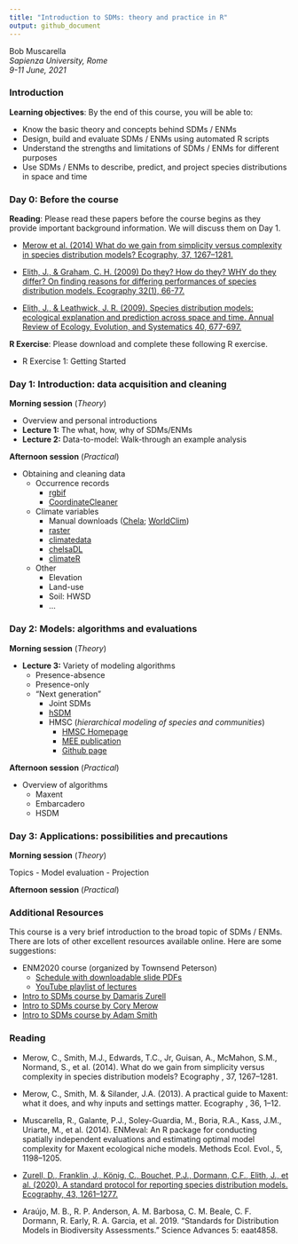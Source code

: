 ```yaml
---
title: "Introduction to SDMs: theory and practice in R"
output: github_document
---
```


Bob Muscarella  
*Sapienza University, Rome*  
*9-11 June, 2021*


### **Introduction**

**Learning objectives**: By the end of this course, you will be able to:

- Know the basic theory and concepts behind SDMs / ENMs
- Design, build and evaluate SDMs / ENMs using automated R scripts
- Understand the strengths and limitations of SDMs / ENMs for different purposes
- Use SDMs / ENMs to describe, predict, and project species distributions in space and time

### **Day 0**: Before the course

**Reading**: Please read these papers before the course begins as they provide important background information.  We will discuss them on Day 1.

- [Merow et al. (2014) What do we gain from simplicity versus complexity in species distribution models? Ecography, 37, 1267–1281.]()

- [Elith, J., & Graham, C. H. (2009) Do they? How do they? WHY do they differ? On finding reasons for differing performances of species distribution models. Ecography 32(1), 66-77.]()

- [Elith, J., & Leathwick, J. R. (2009). Species distribution models: ecological explanation and prediction across space and time. Annual Review of Ecology, Evolution, and Systematics 40, 677-697.]()


**R Exercise**: Please download and complete these following R exercise.

- R Exercise 1: Getting Started


### **Day 1**: Introduction: data acquisition and cleaning

**Morning session** (*Theory*)

- Overview and personal introductions
- **Lecture 1:** The what, how, why of SDMs/ENMs
- **Lecture 2:** Data-to-model: Walk-through an example analysis

**Afternoon session** (*Practical*)

- Obtaining and cleaning data
  - Occurrence records
    - [rgbif](https://docs.ropensci.org/rgbif/index.html)
    - [CoordinateCleaner](https://ropensci.github.io/CoordinateCleaner/)
  - Climate variables
    - Manual downloads ([Chela](https://chelsa-climate.org/); [WorldClim](https://www.worldclim.org/))
    - [raster](https://cran.r-project.org/web/packages/raster/raster.pdf)
    - [climatedata](https://github.com/MirzaCengic/climatedata)
    - [chelsaDL](https://github.com/matthewkling/chelsaDL)
    - [climateR](https://github.com/mikejohnson51/climateR)
  - Other
    - Elevation
    - Land-use
    - Soil: HWSD
    - …

### **Day 2**: Models: algorithms and evaluations

**Morning session** (*Theory*)

- **Lecture 3:** Variety of modeling algorithms
  - Presence-absence
  - Presence-only
  - "Next generation"
    - Joint SDMs
    - [hSDM](https://ecology.ghislainv.fr/hSDM/)
    - HMSC (*hierarchical modeling of species and communities*)
      - [HMSC Homepage](https://www2.helsinki.fi/en/researchgroups/statistical-ecology/hmsc)
      - [MEE publication](https://besjournals.onlinelibrary.wiley.com/doi/full/10.1111/2041-210X.13345)
      - [Github page](https://github.com/hmsc-r/HMSC)


**Afternoon session** (*Practical*)

- Overview of algorithms
  - Maxent
  - Embarcadero
  - HSDM


### **Day 3**: Applications: possibilities and precautions

**Morning session** (*Theory*)

Topics
- Model evaluation
- Projection

**Afternoon session** (*Practical*)



### **Additional Resources**

This course is a very brief introduction to the broad topic of SDMs / ENMs. There are lots of other excellent resources available online.  Here are some suggestions:

- ENM2020 course (organized by Townsend Peterson)
  - [Schedule with downloadable slide PDFs](https://docs.google.com/spreadsheets/d/1RQu1XRKyYfrnFI2V1g677d0sf8tFxC2xUvb96cbP02s/edit?usp=sharing)
  - [YouTube playlist of lectures](https://youtube.com/playlist?list=PLhEJuWmv8Jf67qSdifDvgOk5DOJsNNiam)
- [Intro to SDMs course by Damaris Zurell](https://damariszurell.github.io/SDM-Intro/)
- [Intro to SDMs course by Cory Merow](https://cmerow.github.io/RDataScience/101SDMs.html)
- [Intro to SDMs course by Adam Smith](http://www.earthskysea.org/best-practices-in-species-distribution-modeling-a-workshop-in-r/)



### **Reading**

- Merow, C., Smith, M.J., Edwards, T.C., Jr, Guisan, A., McMahon, S.M., Normand, S., et al. (2014). What do we gain from simplicity versus complexity in species distribution models? Ecography , 37, 1267–1281.

- Merow, C., Smith, M. & Silander, J.A. (2013). A practical guide to Maxent: what it does, and why inputs and settings matter. Ecography , 36, 1–12.

- Muscarella, R., Galante, P.J., Soley-Guardia, M., Boria, R.A., Kass, J.M., Uriarte, M., et al. (2014). ENMeval: An R package for conducting spatially independent evaluations and estimating optimal model complexity for Maxent ecological niche models. Methods Ecol. Evol., 5, 1198–1205.

- [Zurell, D., Franklin, J., König, C., Bouchet, P.J., Dormann, C.F., Elith, J., et al. (2020). A standard protocol for reporting species distribution models. Ecography, 43, 1261–1277.](https://github.com/bobmuscarella/Sapienza-SDM-course/blob/25d9eb50324a9f66c596b7af0b5da10553fa2c06/Literature/Zurell%20et%20al.%202020%20Ecography.pdf)

- Araújo, M. B., R. P. Anderson, A. M. Barbosa, C. M. Beale, C. F. Dormann, R. Early, R. A. Garcia, et al. 2019. “Standards for Distribution Models in Biodiversity Assessments.” Science Advances 5: eaat4858.

